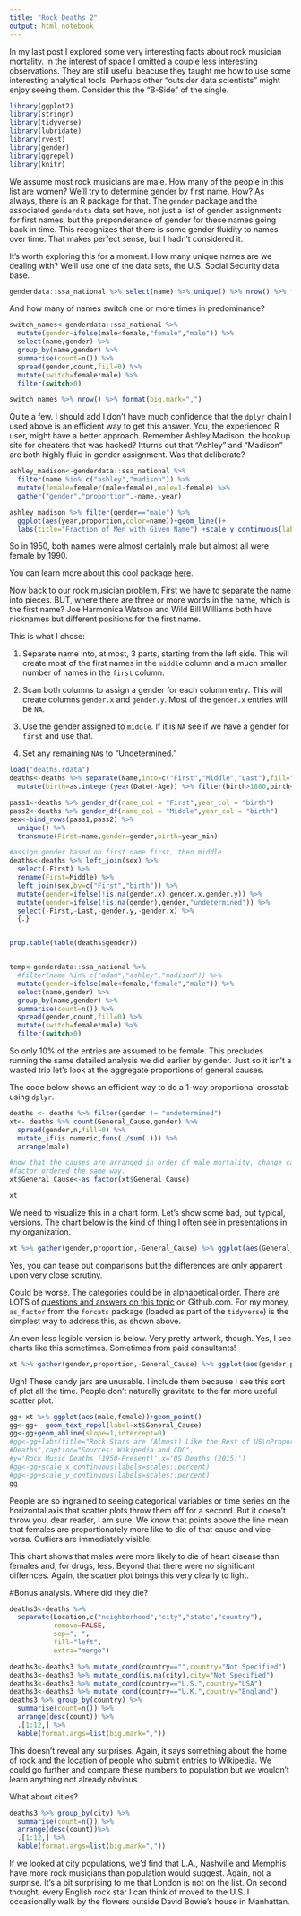 ```yaml
---
title: "Rock Deaths 2"
output: html_notebook
---
```

In my last post I explored some very interesting facts about rock musician mortality.  In the interest of space I omitted a couple less interesting observations.  They are still useful beacuse they taught me how to use some interesting analytical tools. Perhaps other "outsider data scientists" might enjoy seeing them.  Consider this the "B-Side" of the single.
```r
library(ggplot2)
library(stringr)
library(tidyverse)
library(lubridate)
library(rvest)
library(gender)
library(ggrepel)
library(knitr)

```

We assume most rock musicians are male. How many of the people in this list are women?  We'll try to determine gender by first name.  How?  As always, there is an R package for that.  The `gender` package and the associated `genderdata` data set have, not just a list of gender assignments for first names, but the preponderance of gender for these names going back in time. This recognizes that there is some gender fluidity to names over time. That makes perfect sense, but I hadn't considered it.

It's worth exploring this for a moment. How many unique names are we dealing with?  We'll use one of the data sets, the U.S. Social Security data base.
```r
genderdata::ssa_national %>% select(name) %>% unique() %>% nrow() %>% format(big.mark=",")
```
And how many of names switch one or more times in predominance?
```r
switch_names<-genderdata::ssa_national %>% 
  mutate(gender=ifelse(male<female,"female","male")) %>% 
  select(name,gender) %>% 
  group_by(name,gender) %>% 
  summarise(count=n()) %>% 
  spread(gender,count,fill=0) %>% 
  mutate(switch=female*male) %>% 
  filter(switch>0)

switch_names %>% nrow() %>% format(big.mark=",")
```
Quite a few.  I should add I don't have much confidence that the `dplyr` chain I used above is an efficient way to get this answer.  You, the experienced R user, might have a better approach.  Remember Ashley Madison, the hookup site for cheaters that was hacked?  Itturns out that "Ashley" and "Madison" are both highly fluid in gender assignment.  Was that deliberate?

```r
ashley_madison<-genderdata::ssa_national %>% 
  filter(name %in% c("ashley","madison")) %>% 
  mutate(female=female/(male+female),male=1-female) %>% 
  gather("gender","proportion",-name,-year)

ashley_madison %>% filter(gender=="male") %>% 
  ggplot(aes(year,proportion,color=name))+geom_line()+
  labs(title="Fraction of Men with Given Name") +scale_y_continuous(labels=scales::percent)
```
So in 1950, both names were almost certainly male but almost all were female by 1990.

You can learn more about this cool package [here](https://ropensci.org/tutorials/gender_tutorial/).

Now back to our rock musician problem.  First we have to separate the name into pieces.  BUT, where there are three or more words in the name, which is the first name?  Joe Harmonica Watson and Wild Bill Williams both have nicknames but different positions for the first name.

This is what I chose:

1. Separate name into, at most, 3 parts, starting from the left side.  This will create most of the first names in the `middle` column and a much smaller number of names in the `first` column.

2. Scan both columns to assign a gender for each column entry. This will create columns `gender.x` and `gender.y`. Most of the `gender.x` entries will be `NA`.

3. Use the gender assigned to `middle`.  If it is `NA` see if we have a gender for `first` and use that.

4. Set any remaining `NA`s to "Undetermined."


```r
load("deaths.rdata")
deaths<-deaths %>% separate(Name,into=c("First","Middle","Last"),fill="left",extra="merge",remove=FALSE) %>% 
  mutate(birth=as.integer(year(Date)-Age)) %>% filter(birth>1880,birth<2012)

pass1<-deaths %>% gender_df(name_col = "First",year_col = "birth")
pass2<-deaths %>% gender_df(name_col = "Middle",year_col = "birth")
sex<-bind_rows(pass1,pass2) %>% 
  unique() %>%
  transmute(First=name,gender=gender,birth=year_min)

#assign gender based on first name first, then middle
deaths<-deaths %>% left_join(sex) %>% 
  select(-First) %>% 
  rename(First=Middle) %>% 
  left_join(sex,by=c("First","birth")) %>% 
  mutate(gender=ifelse(!is.na(gender.x),gender.x,gender.y)) %>%
  mutate(gender=ifelse(!is.na(gender),gender,"undetermined")) %>%
  select(-First,-Last,-gender.y,-gender.x) %>% 
  {.}


prop.table(table(deaths$gender))


temp<-genderdata::ssa_national %>% 
  #filter(name %in% c("adam","ashley","madison")) %>%
  mutate(gender=ifelse(male<female,"female","male")) %>% 
  select(name,gender) %>% 
  group_by(name,gender) %>% 
  summarise(count=n()) %>% 
  spread(gender,count,fill=0) %>% 
  mutate(switch=female*male) %>% 
  filter(switch>0)
```
So only 10% of the entries are assumed to be female.  This precludes running the same detailed analysis we did earlier by gender.  Just so it isn't a wasted trip let's look at the aggregate proportions of general causes.

The code below shows an efficient way to do a 1-way proportional crosstab using `dplyr`.

```r
deaths <- deaths %>% filter(gender != "undetermined")
xt<- deaths %>% count(General_Cause,gender) %>% 
  spread(gender,n,fill=0) %>% 
  mutate_if(is.numeric,funs(./sum(.))) %>% 
  arrange(male)

#now that the causes are arranged in order of male mortality, change causes to a
#factor ordered the same way.
xt$General_Cause<-as_factor(xt$General_Cause)

xt
```

We need to visualize this in a chart form. Let's show some bad, but typical, versions.  The chart below is the kind of thing I often see in presentations in my organization.
```r
xt %>% gather(gender,proportion,-General_Cause) %>% ggplot(aes(General_Cause,proportion,fill=gender))+geom_col(position = "dodge")+coord_flip()
```
Yes, you can tease out comparisons but the differences are only apparent upon very close scrutiny.  

Could be worse. The categories could be in alphabetical order.  There are LOTS of [questions and answers on this topic](https://stackoverflow.com/questions/3253641/change-the-order-of-a-discrete-x-scale) on Github.com.  For my money, `as_factor` from the `forcats` package (loaded as part of the `tidyverse`) is the simplest way to address this, as shown above.

An even less legible version is below.  Very pretty artwork, though.  Yes, I see charts like this sometimes. Sometimes from paid consultants!
```r
xt %>% gather(gender,proportion,-General_Cause) %>% ggplot(aes(gender,proportion,fill=General_Cause))+geom_col(position="dodge")
```
Ugh! These candy jars are unusable.  I include them because I see this sort of plot all the time. People don't naturally gravitate to the far more useful scatter plot.
```r
gg<-xt %>% ggplot(aes(male,female))+geom_point()
gg<-gg+  geom_text_repel(label=xt$General_Cause)
gg<-gg+geom_abline(slope=1,intercept=0)
#gg<-gg+labs(title="Rock Stars are (Almost) Like the Rest of US\nProportion of all 
#Deaths",caption="Sources: Wikipedia and CDC",
#y='Rock Music Deaths (1950-Present)',x='US Deaths (2015)')
#gg<-gg+scale_x_continuous(labels=scales::percent)
#gg<-gg+scale_y_continuous(labels=scales::percent)
gg


```
People are so ingrained to seeing categorical variables or time series on the horizontal axis that scatter plots throw them off for a second.  But it doesn't throw you, dear reader, I am sure.  We know that points above the line mean that females are proportionately more like to die of that cause and vice-versa.  Outliers are immediately visible.

This chart shows that males were more likely to die of heart disease than females and, for drugs, less. Beyond that there were no significant differnces.  Again, the scatter plot brings this very clearly to light.

#Bonus analysis.  Where did they die?
```r
deaths3<-deaths %>% 
  separate(Location,c("neighborhood","city","state","country"),
           remove=FALSE,
           sep=", ",
           fill="left",
           extra="merge")

deaths3<-deaths3 %>% mutate_cond(country=="",country="Not Specified")
deaths3<-deaths3 %>% mutate_cond(is.na(city),city="Not Specified")
deaths3<-deaths3 %>% mutate_cond(country=="U.S.",country="USA")
deaths3<-deaths3 %>% mutate_cond(country=="U.K.",country="England")
deaths3 %>% group_by(country) %>% 
  summarise(count=n()) %>% 
  arrange(desc(count)) %>%
  .[1:12,] %>% 
  kable(format.args=list(big.mark=","))

```

This doesn't reveal any surprises.  Again, it says something about the home of rock and the location of people who submit entries to Wikipedia.  We could go further and compare these numbers to population but we wouldn't learn anything not already obvious.

What about cities?

```r
deaths3 %>% group_by(city) %>% 
  summarise(count=n()) %>% 
  arrange(desc(count))%>% 
  .[1:12,] %>% 
  kable(format.args=list(big.mark=","))
```
If we looked at city populations, we'd find that L.A., Nashville and Memphis have more rock musicians than population would suggest. Again, not a surprise.  It's a bit surprising to me that London is not on the list. On second thought, every English rock star I can think of moved to the U.S.  I occasionally walk by the flowers outside David Bowie's house in Manhattan.
